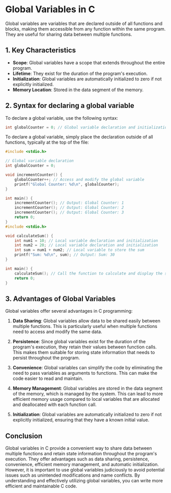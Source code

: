 # Global Variables in C

Global variables are variables that are declared outside of all functions and blocks, making them accessible from any function within the same program. They are useful for sharing data between multiple functions.

## 1. Key Characteristics

- **Scope**: Global variables have a scope that extends throughout the entire program.
- **Lifetime**: They exist for the duration of the program's execution.
- **Initialization**: Global variables are automatically initialized to zero if not explicitly initialized.
- **Memory Location**: Stored in the data segment of the memory.

## 2. Syntax for declaring a global variable

To declare a global variable, use the following syntax:

```c
int globalCounter = 0; // Global variable declaration and initialization
```

To declare a global variable, simply place the declaration outside of all functions, typically at the top of the file:

```c
#include <stdio.h>

// Global variable declaration
int globalCounter = 0;

void incrementCounter() {
    globalCounter++; // Access and modify the global variable
    printf("Global Counter: %d\n", globalCounter);
}

int main() {
    incrementCounter(); // Output: Global Counter: 1
    incrementCounter(); // Output: Global Counter: 2
    incrementCounter(); // Output: Global Counter: 3
    return 0;
}
#include <stdio.h>

void calculateSum() {
    int num1 = 10; // Local variable declaration and initialization
    int num2 = 20; // Local variable declaration and initialization
    int sum = num1 + num2; // Local variable to store the sum
    printf("Sum: %d\n", sum); // Output: Sum: 30
}

int main() {
    calculateSum(); // Call the function to calculate and display the sum
    return 0;
}


```

## 3. Advantages of Global Variables

Global variables offer several advantages in C programming:

1. **Data Sharing**: Global variables allow data to be shared easily between multiple functions. This is particularly useful when multiple functions need to access and modify the same data.

2. **Persistence**: Since global variables exist for the duration of the program's execution, they retain their values between function calls. This makes them suitable for storing state information that needs to persist throughout the program.

3. **Convenience**: Global variables can simplify the code by eliminating the need to pass variables as arguments to functions. This can make the code easier to read and maintain.

4. **Memory Management**: Global variables are stored in the data segment of the memory, which is managed by the system. This can lead to more efficient memory usage compared to local variables that are allocated and deallocated with each function call.

5. **Initialization**: Global variables are automatically initialized to zero if not explicitly initialized, ensuring that they have a known initial value.

## Conclusion

Global variables in C provide a convenient way to share data between multiple functions and retain state information throughout the program's execution. They offer advantages such as data sharing, persistence, convenience, efficient memory management, and automatic initialization. However, it is important to use global variables judiciously to avoid potential issues such as unintended modifications and name conflicts. By understanding and effectively utilizing global variables, you can write more efficient and maintainable C code.

